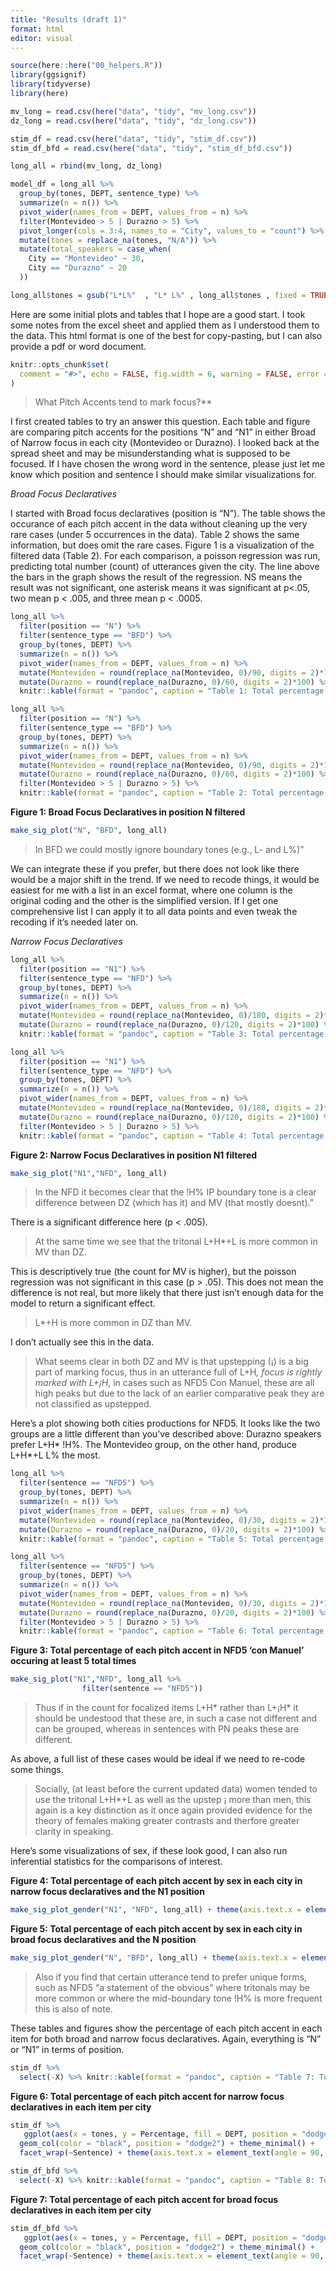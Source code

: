 ```yaml
---
title: "Results (draft 1)"
format: html
editor: visual
---
```


```r
source(here::here("00_helpers.R"))
library(ggsignif)
library(tidyverse)
library(here)

mv_long = read.csv(here("data", "tidy", "mv_long.csv"))
dz_long = read.csv(here("data", "tidy", "dz_long.csv")) 

stim_df = read.csv(here("data", "tidy", "stim_df.csv"))
stim_df_bfd = read.csv(here("data", "tidy", "stim_df_bfd.csv"))

long_all = rbind(mv_long, dz_long)

model_df = long_all %>% 
  group_by(tones, DEPT, sentence_type) %>% 
  summarize(n = n()) %>% 
  pivot_wider(names_from = DEPT, values_from = n) %>% 
  filter(Montevideo > 5 | Durazno > 5) %>% 
  pivot_longer(cols = 3:4, names_to = "City", values_to = "count") %>% 
  mutate(tones = replace_na(tones, "N/A")) %>% 
  mutate(total_speakers = case_when(
    City == "Montevideo" ~ 30,
    City == "Durazno" ~ 20
  ))

long_all$tones = gsub("L*L%"  , "L* L%" , long_all$tones , fixed = TRUE)

```

<!--- 1 hour, start 12:22 finish 3- 3.5 hrs total--->

Here are some initial plots and tables that I hope are a good start. I took some notes from the excel sheet and applied them as I understood them to the data. This html format is one of the best for copy-pasting, but I can also provide a pdf or word document. 

```r
knitr::opts_chunk$set(
  comment = "#>", echo = FALSE, fig.width = 6, warning = FALSE, error = FALSE, message = FALSE
)
```

> What Pitch Accents tend to mark focus?\*\*

I first created tables to try an answer this question. Each table and figure are comparing pitch accents for the positions "N" and "N1" in either Broad of Narrow focus in each city (Montevideo or Durazno). I looked back at the spread sheet and may be misunderstanding what is supposed to be focused. If I have chosen the wrong word in the sentence, please just let me know which position and sentence I should make similar visualizations for.

*Broad Focus Declaratives*

I started with Broad focus declaratives (position is "N"). The table shows the occurance of each pitch accent in the data without cleaning up the very rare cases (under 5 occurrences in the data). Table 2 shows the same information, but does omit the rare cases. Figure 1 is a visualization of the filtered data (Table 2). For each comparison, a poisson regression was run, predicting total number (count) of utterances given the city. The line above the bars in the graph shows the result of the regression. NS means the result was not significant, one asterisk means it was significant at p<.05, two mean p < .005, and three mean p < .0005. 


```r
long_all %>% 
  filter(position == "N") %>% 
  filter(sentence_type == "BFD") %>% 
  group_by(tones, DEPT) %>% 
  summarize(n = n()) %>% 
  pivot_wider(names_from = DEPT, values_from = n) %>% 
  mutate(Montevideo = round(replace_na(Montevideo, 0)/90, digits = 2)*100) %>% 
  mutate(Durazno = round(replace_na(Durazno, 0)/60, digits = 2)*100) %>% 
  knitr::kable(format = "pandoc", caption = "Table 1: Total percentage of each pitch accent in nuclear position for Broad Focus Decaratives.")
```


```r
long_all %>% 
  filter(position == "N") %>% 
  filter(sentence_type == "BFD") %>% 
  group_by(tones, DEPT) %>% 
  summarize(n = n()) %>% 
  pivot_wider(names_from = DEPT, values_from = n) %>% 
  mutate(Montevideo = round(replace_na(Montevideo, 0)/90, digits = 2)*100) %>% 
  mutate(Durazno = round(replace_na(Durazno, 0)/60, digits = 2)*100) %>% 
  filter(Montevideo > 5 | Durazno > 5) %>% 
  knitr::kable(format = "pandoc", caption = "Table 2: Total percentage of each pitch accent in nuclear position in which one group had produced it atleast 5 percent of the time in the data for Broad Focus Decaratives.")
```

**Figure 1: Broad Focus Declaratives in position N filtered**
```r
make_sig_plot("N", "BFD", long_all)
```

> In BFD we could mostly ignore boundary tones (e.g., L- and L%)"

We can integrate these if you prefer, but there does not look like there would be a major shift in the trend. If we need to recode things, it would be easiest for me with a list in an excel format, where one column is the original coding and the other is the simplified version. If I get one comprehensive list I can apply it to all data points and even tweak the recoding if it's needed later on.

*Narrow Focus Declaratives*


```r
long_all %>% 
  filter(position == "N1") %>% 
  filter(sentence_type == "NFD") %>% 
  group_by(tones, DEPT) %>% 
  summarize(n = n()) %>% 
  pivot_wider(names_from = DEPT, values_from = n) %>% 
  mutate(Montevideo = round(replace_na(Montevideo, 0)/180, digits = 2)*100) %>% 
  mutate(Durazno = round(replace_na(Durazno, 0)/120, digits = 2)*100) %>% 
  knitr::kable(format = "pandoc", caption = "Table 3: Total percentage of each pitch accent in nuclear position for Narrow Focus Decaratives.")
```

```r
long_all %>% 
  filter(position == "N1") %>% 
  filter(sentence_type == "NFD") %>% 
  group_by(tones, DEPT) %>% 
  summarize(n = n()) %>% 
  pivot_wider(names_from = DEPT, values_from = n) %>% 
  mutate(Montevideo = round(replace_na(Montevideo, 0)/180, digits = 2)*100) %>% 
  mutate(Durazno = round(replace_na(Durazno, 0)/120, digits = 2)*100) %>% 
  filter(Montevideo > 5 | Durazno > 5) %>% 
  knitr::kable(format = "pandoc", caption = "Table 4: Total percentage of each pitch accent in nuclear position in which one group had produced it atleast 5 percent of the time in the data for Narrow Focus Decaratives.")
```

**Figure 2: Narrow Focus Declaratives in position N1 filtered**
```r
make_sig_plot("N1","NFD", long_all)
```

> In the NFD it becomes clear that the !H% IP boundary tone is a clear difference between DZ (which has it) and MV (that mostly doesnt)."

There is a significant difference here (p \< .005).

> At the same time we see that the tritonal L+H\*+L is more common in MV than DZ.

This is descriptively true (the count for MV is higher), but the poisson regression was not significant in this case (p \> .05). This does not mean the difference is not real, but more likely that there just isn't enough data for the model to return a significant effect.

> L\*+H is more common in DZ than MV.

I don't actually see this in the data.

> What seems clear in both DZ and MV is that upstepping (¡) is a big part of marking focus, thus in an utterance full of L+H*, focus is rightly marked with L+¡H*, in cases such as NFD5 Con Manuel, these are all high peaks but due to the lack of an earlier comparative peak they are not classified as upstepped.

Here's a plot showing both cities productions for NFD5. It looks like the two groups are a little different than you've described above: Durazno speakers prefer L+H\* !H%. The Montevideo group, on the other hand, produce L+H\*+L L% the most.

```r
long_all %>% 
  filter(sentence == "NFD5") %>% 
  group_by(tones, DEPT) %>% 
  summarize(n = n()) %>% 
  pivot_wider(names_from = DEPT, values_from = n) %>% 
  mutate(Montevideo = round(replace_na(Montevideo, 0)/30, digits = 2)*100) %>% 
  mutate(Durazno = round(replace_na(Durazno, 0)/20, digits = 2)*100) %>% 
  knitr::kable(format = "pandoc", caption = "Table 5: Total percentage of each pitch accent in NFD5 'con Manuel'")
```

```r
long_all %>% 
  filter(sentence == "NFD5") %>% 
  group_by(tones, DEPT) %>% 
  summarize(n = n()) %>% 
  pivot_wider(names_from = DEPT, values_from = n) %>% 
  mutate(Montevideo = round(replace_na(Montevideo, 0)/30, digits = 2)*100) %>% 
  mutate(Durazno = round(replace_na(Durazno, 0)/20, digits = 2)*100) %>% 
  filter(Montevideo > 5 | Durazno > 5) %>% 
  knitr::kable(format = "pandoc", caption = "Table 6: Total percentage of each pitch accent in NFD5 'con Manuel' occuring at least 5 total times")
```

**Figure 3: Total percentage of each pitch accent in NFD5 'con Manuel' occuring at least 5 total times**
```r
make_sig_plot("N1","NFD", long_all %>% 
                filter(sentence == "NFD5"))  
```

> Thus if in the count for focalized items L+H\* rather than L+¡H\* it should be undestood that these are, in such a case not different and can be grouped, whereas in sentences with PN peaks these are different.

As above, a full list of these cases would be ideal if we need to re-code some things.

> Socially, (at least before the current updated data) women tended to use the tritonal L+H\*+L as well as the upstep ¡ more than men, this again is a key distinction as it once again provided evidence for the theory of females making greater contrasts and therfore greater clarity in speaking.

Here's some visualizations of sex, if these look good, I can also run inferential statistics for the comparisons of interest.  

**Figure 4: Total percentage of each pitch accent by sex in each city in narrow focus declaratives and the N1 position**
```r
make_sig_plot_gender("N1", "NFD", long_all) + theme(axis.text.x = element_text(angle = 90, vjust = 0.5, hjust=1))
```

**Figure 5: Total percentage of each pitch accent by sex in each city in broad focus declaratives and the N position**
```r
make_sig_plot_gender("N", "BFD", long_all) + theme(axis.text.x = element_text(angle = 90, vjust = 0.5, hjust=1))
```

> Also if you find that certain utterance tend to prefer unique forms, such as NFD5 "a statement of the obvious" where tritonals may be more common or where the mid-boundary tone !H% is more frequent this is also of note.

These tables and figures show the percentage of each pitch accent in each item for both broad and narrow focus declaratives. Again, everything is "N" or "N1" in terms of position.


```r
stim_df %>% 
  select(-X) %>% knitr::kable(format = "pandoc", caption = "Table 7: Total percentage of each pitch accent for narrow focus declaratives in each item per city")

```

**Figure 6: Total percentage of each pitch accent for narrow focus declaratives in each item per city**
```r
stim_df %>% 
   ggplot(aes(x = tones, y = Percentage, fill = DEPT, position = "dodge")) + 
  geom_col(color = "black", position = "dodge2") + theme_minimal() +
  facet_wrap(~Sentence) + theme(axis.text.x = element_text(angle = 90, vjust = 0.5, hjust=1))
```

```r
stim_df_bfd %>% 
  select(-X) %>% knitr::kable(format = "pandoc", caption = "Table 8: Total percentage of each pitch accent for broad focus declaratives in each item per city")

```

**Figure 7: Total percentage of each pitch accent for broad focus declaratives in each item per city**
```r
stim_df_bfd %>% 
   ggplot(aes(x = tones, y = Percentage, fill = DEPT, position = "dodge")) + 
  geom_col(color = "black", position = "dodge2") + theme_minimal() +
  facet_wrap(~Sentence) + theme(axis.text.x = element_text(angle = 90, vjust = 0.5, hjust=1))
```
